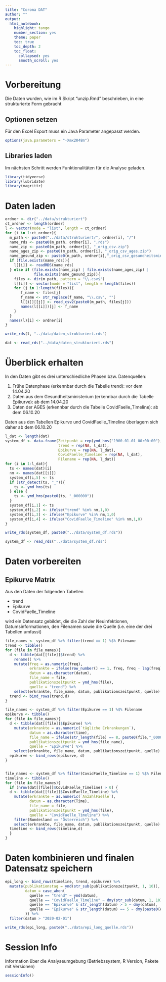 ```yaml
---
title: "Corona DAT"
author: ""
output: 
  html_notebook:
    highlight: tango
    number_section: yes
    theme: paper
    toc: true
    toc_depth: 2
    toc_float:
      collapsed: yes
      smooth_scroll: yes
---
```


# Vorbereitung

Die Daten wurden, wie im R Skript "unzip.Rmd" beschrieben, in eine
strukturierte Form gebracht

## Optionen setzen

Für den Excel Export muss ein Java Parameter angepasst werden.

```r
options(java.parameters = "-Xmx2048m")
```

## Libraries laden

Im nächsten Schritt werden Funktionalitäten für die Analyse geladen.

```r
library(tidyverse)
library(lubridate)
library(magrittr)
```

# Daten laden 

```r
ordner <- dir("../data/strukturiert")
ct_ordner <- length(ordner)
l <- vector(mode = "list", length = ct_ordner)
for (i in 1:ct_ordner){
  m_path <- paste0("../data/strukturiert/", ordner[i], "/")
  name_rds <- paste0(m_path, ordner[i], ".rds")
  name_zip <- paste0(m_path, ordner[i], "_orig_csv.zip")
  name_ages_zip <- paste0(m_path, ordner[i], "_orig_csv_ages.zip")
  name_gesund_zip <- paste0(m_path, ordner[i],"_orig_csv_gesundheitsministerium.zip")
  if (file.exists(name_rds)){
    l[[i]] <- readRDS(name_rds)
  } else if (file.exists(name_zip) | file.exists(name_ages_zip) | 
             file.exists(name_gesund_zip)){
    files <- dir(m_path, pattern = "\\.csv$")
    l[[i]] <- vector(mode = "list", length = length(files))
    for (j in 1:length(files)){
       f_name <- files[j]
       f_name <- str_replace(f_name, "\\.csv", "")
       l[[i]][[j]] <- read_csv2(paste0(m_path, files[j]))
       names(l[[i]])[j] <- f_name
    }
  }
  names(l)[i] <- ordner[i]
}
```

```r
write_rds(l, "../data/daten_strukturiert.rds")
```

```r
dat <- read_rds("../data/daten_strukturiert.rds")
```

# Überblick erhalten
In den Daten gibt es drei unterschiedliche Phasen bzw. Datenquellen:

1. Frühe Datenphase (erkennbar durch die Tabelle trend): vor dem 14.04.20 
2. Daten aus dem Gesundheitsministerium (erkennbar durch die Tabelle Epikurve): ab dem 14.04.20
3. Daten der AGES (erkennbar durch die Tabelle CovidFaelle_Timeline): ab dem 06.10.20

Daten aus den Tabellen Epikurve und CovidFaelle_Timeline überlagern sich daher ab dem 06.10.20

```r
l_dat <- length(dat)
system_df <- data.frame(Zeitpunkt = rep(ymd_hms("1900-01-01 00:00:00"), l_dat), 
                        trend = rep(NA, l_dat), 
                        Epikurve = rep(NA, l_dat), 
                        CovidFaelle_Timeline = rep(NA, l_dat),
                        Filename = rep(NA, l_dat))
for (i in 1:l_dat){
  ts <- names(dat)[i]
  nm <- names(dat[[i]])
  system_df[i,5] <- ts
  if (str_detect(ts, "_")){
    ts <- ymd_hms(ts)
  } else {
    ts <- ymd_hms(paste0(ts, "_000000"))
  }
  system_df[i,1] <- ts
  system_df[i,2] <- ifelse("trend" %in% nm,1,0)
  system_df[i,3] <- ifelse("Epikurve" %in% nm,1,0)
  system_df[i,4] <- ifelse("CovidFaelle_Timeline" %in% nm,1,0)
}
```

```r
write_rds(system_df, paste0("../data/system_df.rds"))
```

```r
system_df <- read_rds("../data/system_df.rds")
```

# Daten vorbereiten

## Epikurve Matrix

Aus den Daten der folgenden Tabellen

* trend
* Epikurve
* CovidFaelle_Timeline

wird ein Datensatz gebildet, die die Zahl der Neuinfektionen, Datumsinformationen, den Filenamen sowie die Quelle (i.e. eine der drei Tabellen umfasst)

```r
file_names <- system_df %>% filter(trend == 1) %$% Filename
trend <- tibble()
for (file in file_names){
  d <- tibble(dat[[file]]$trend) %>% 
    rename() %>% 
    mutate(freq = as.numeric(freq),
           erkrankte = ifelse(row_number() == 1, freq, freq - lag(freq)),
           datum = as.character(datum),
           file_name = file,
           publikationszeitpunkt = ymd_hms(file),
           quelle = "trend") %>% 
    select(erkrankte, file_name, datum, publikationszeitpunkt, quelle)
  trend <- bind_rows(trend,d)
}

file_names <- system_df %>% filter(Epikurve == 1) %$% Filename
epikurve <- tibble()
for (file in file_names){
  d <- tibble(dat[[file]]$Epikurve) %>% 
    mutate(erkrankte = as.numeric(`tägliche Erkrankungen`),
           datum = as.character(time),
           file_name = ifelse(str_length(file) == 8, paste0(file,"_000000"), file), 
           publikationszeitpunkt = ymd_hms(file_name),
           quelle = "Epikurve") %>% 
    select(erkrankte, file_name, datum, publikationszeitpunkt, quelle)
  epikurve <- bind_rows(epikurve, d)
}


file_names <- system_df %>% filter(CovidFaelle_Timeline == 1) %$% Filename
timeline <- tibble()
for (file in file_names){
  if (nrow(dat[[file]]$CovidFaelle_Timeline) > 0) {
  d <- tibble(dat[[file]]$CovidFaelle_Timeline) %>% 
    mutate(erkrankte = as.numeric(`AnzahlFaelle`), 
           datum = as.character(Time), 
           file_name = file,
           publikationszeitpunkt = ymd_hms(file),
           quelle = "CovidFaelle_Timeline") %>% 
    filter(Bundesland == "Österreich") %>% 
    select(erkrankte, file_name, datum, publikationszeitpunkt, quelle)
  timeline <- bind_rows(timeline,d)
  }
}

```

# Daten kombinieren und finalen Datensatz speichern
```r
epi_long <- bind_rows(timeline, trend, epikurve) %>% 
  mutate(publikationstag = ymd(str_sub(publikationszeitpunkt, 1, 10)),
         datum = case_when(
           quelle == "trend" ~ ymd(datum),
           quelle == "CovidFaelle_Timeline" ~ dmy(str_sub(datum, 1, 10)),
           quelle == "Epikurve" & str_length(datum) > 5 ~ dmy(datum),
           quelle == "Epikurve" & str_length(datum) == 5 ~ dmy(paste0(datum, ".2020"))
         )) %>% 
  filter(datum > "2020-02-01")
```

```r
write_rds(epi_long, paste0("../data/epi_long_quelle.rds"))
```

# Session Info

Information über die Analyseumgebung (Betriebssystem, R Version, Pakete mit
Versionen)

```r
sessionInfo()
```